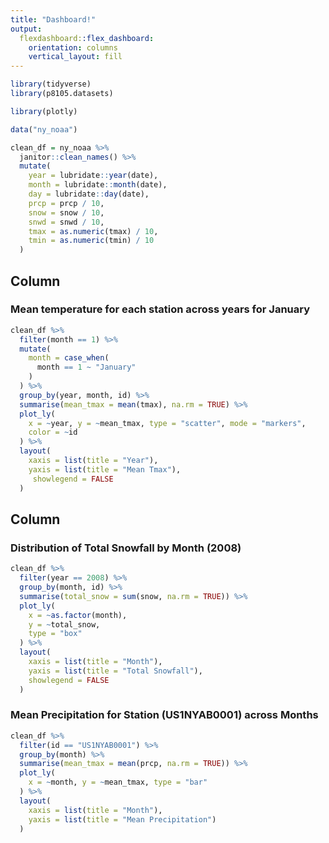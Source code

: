 ```yaml
---
title: "Dashboard!"
output: 
  flexdashboard::flex_dashboard:
    orientation: columns
    vertical_layout: fill
---
```


```r
library(tidyverse)
library(p8105.datasets)

library(plotly)
```

```r
data("ny_noaa")

clean_df = ny_noaa %>% 
  janitor::clean_names() %>% 
  mutate(
    year = lubridate::year(date),
    month = lubridate::month(date),
    day = lubridate::day(date),
    prcp = prcp / 10,
    snow = snow / 10,
    snwd = snwd / 10,
    tmax = as.numeric(tmax) / 10,
    tmin = as.numeric(tmin) / 10
  )
```


Column {data-width=650}
-----------------------------------------------------------------------

### Mean temperature for each station across years for January

```r
clean_df %>% 
  filter(month == 1) %>% 
  mutate(
    month = case_when(
      month == 1 ~ "January"
    )
  ) %>% 
  group_by(year, month, id) %>% 
  summarise(mean_tmax = mean(tmax), na.rm = TRUE) %>% 
  plot_ly(
    x = ~year, y = ~mean_tmax, type = "scatter", mode = "markers",
    color = ~id
  ) %>% 
  layout(
    xaxis = list(title = "Year"),
    yaxis = list(title = "Mean Tmax"),
     showlegend = FALSE
  )
```


Column {data-width=350}
-----------------------------------------------------------------------

### Distribution of Total Snowfall by Month (2008)

```r
clean_df %>% 
  filter(year == 2008) %>%
  group_by(month, id) %>% 
  summarise(total_snow = sum(snow, na.rm = TRUE)) %>% 
  plot_ly(
    x = ~as.factor(month),
    y = ~total_snow,
    type = "box"
  ) %>%
  layout(
    xaxis = list(title = "Month"),
    yaxis = list(title = "Total Snowfall"),
    showlegend = FALSE
  )

```

### Mean Precipitation for Station (US1NYAB0001) across Months

```r
clean_df %>% 
  filter(id == "US1NYAB0001") %>% 
  group_by(month) %>% 
  summarise(mean_tmax = mean(prcp, na.rm = TRUE)) %>% 
  plot_ly(
    x = ~month, y = ~mean_tmax, type = "bar"
  ) %>% 
  layout(
    xaxis = list(title = "Month"),
    yaxis = list(title = "Mean Precipitation")
  )
```
